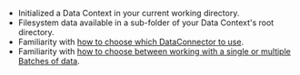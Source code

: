 
<Prerequisites>

- Initialized a Data Context in your current working directory.
- Filesystem data available in a sub-folder of your Data Context's root directory.
- Familiarity with [how to choose which DataConnector to use](/docs/0.15.50/guides/connecting_to_your_data/how_to_choose_which_dataconnector_to_use).
- Familiarity with [how to choose between working with a single or multiple Batches of data](../../how_to_choose_between_working_with_a_single_or_multiple_batches_of_data.md).

</Prerequisites>